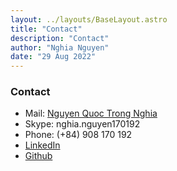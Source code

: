 ```yaml
---
layout: ../layouts/BaseLayout.astro
title: "Contact"
description: "Contact"
author: "Nghia Nguyen"
date: "29 Aug 2022"
---
```


### Contact
+ Mail: [Nguyen Quoc Trong Nghia](mailto:nghia.nguyen170192@gmail.com)
+ Skype: nghia.nguyen170192
+ Phone: (+84) 908 170 192
+ [LinkedIn](https://www.linkedin.com/in/nghianguyen170192)
+ [Github](https://github.com/NghiaNguyen170192)
